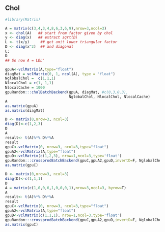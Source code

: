 <!--
%\VignetteEngine{knitr::knitr}
%\VignetteIndexEntry{cholBatch}
-->


## Chol
```r
#library(Matrix)

```

```r
A = matrix(c(3,4,3,4,8,6,3,6,9),nrow=3,ncol=3)
x <- chol(A)   ## start from factor given by chol
y <- diag(x)   ## extract sqrt(D)
L <- t(x/y)     ## get unit lower triangular factor
D <- diag(x^2)  ## and diagonal
L;
D
## So now A = LDL'
```

```r
gpuA<-vclMatrix(A,type="float")
diagMat = vclMatrix(0, 1, ncol(A), type = "float")
NglobalChol =  c(1,1,1)
NlocalChol = c(1, 1,1)
NlocalCache = 1000
gpuRandom:::cholBatchBackend(gpuA, diagMat, #c(0,3,0,3), 
                             NglobalChol, NlocalChol, NlocalCache)
A
as.matrix(gpuA)
as.matrix(diagMat)
```


```r
D <- matrix(0,nrow=3, ncol=3)
diag(D)<-c(1,2,3)
D
A
result<- t(A)%*% D%*%A
result
gpuC<-vclMatrix(0, nrow=3, ncol=3,type="float")
gpuA2<-vclMatrix(A,type="float")
gpuD<-vclMatrix(c(1,2,3), nrow=1,ncol=3,type='float')
gpuRandom:::crossprodBatchBackend(gpuC,gpuA2,gpuD,invertD=F, NglobalChol,NlocalChol, NlocalCache)
as.matrix(gpuC)
```

```r
D <- matrix(0,nrow=3, ncol=3)
diag(D)<-c(1,1,1)
D
A = matrix(c(1,0,0,0,1,0,0,0,1),nrow=3,ncol=3, byrow=T)
A
result<- t(A)%*% D%*%A
result
gpuC<-vclMatrix(0, nrow=3, ncol=3,type="float")
gpuA2<-vclMatrix(A,type="float")
gpuD<-vclMatrix(c(1,1,1), nrow=1,ncol=3,type='float')
gpuRandom:::crossprodBatchBackend(gpuC,gpuA2,gpuD,invertD=F, NglobalChol,NlocalChol, NlocalCache)
as.matrix(gpuC)
```










